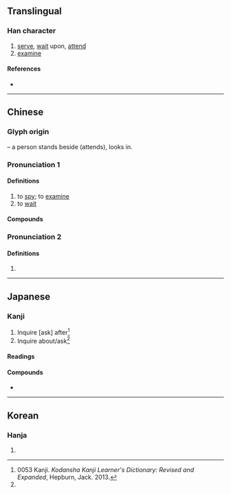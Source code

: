 {{also|何|同}}
{{character info/new}}
==Translingual==

===Han character===
{{Han char|rn=9|rad=人|as=05|sn=7|four=27220|canj=OSMR|ids=⿰亻司}}

# [[serve]], [[wait]] upon, [[attend]]
# [[examine]]

====References====
* {{Han ref|kx=0097.080|dkj=00483|dj=0205.140|hdz=10139.050|uh=4F3A|ud=20282|bh=A6F8|bd=42744}}

----

==Chinese==
{{zh-forms}}

===Glyph origin===
{{Han etym}}
{{Han compound|人|t1=person, man|司|ls=psc|c1=s|c2=p}} – a person stands beside (attends), looks in.

===Pronunciation 1===
{{zh-pron
|m=sì
|c=zi6,si6
|mn=xm,zz,tw:sù/qz:sìr/xm,zz:sì
|mc=2+1
|oc=2+1
|ma=
|cat=v
}}

====Definitions====
{{zh-hanzi}}

# to [[spy]]; to [[examine]]
# to [[wait]]

====Compounds====
{{zh-der|伺機而動|伺晨鳥|伺機|守株伺兔|伏伺|強敵環伺|伺探|伺察|伺便|偵伺|伺隙|環伺|狙伺|窺伺|詗伺|觀釁伺隙|黃雀伺蟬}}

===Pronunciation 2===
{{zh-pron
|m=cì
|c=zi6,si6
|mn=xm,zz,tw:sù/qz:sìr/xm,zz,twv:sū
|mn_note=Xiamen, Zhangzhou: sù - literary; sū - vernacular
|mc=2
|oc=2
|ma=
|cat=v
}}

====Definitions====
{{zh-hanzi}}

# {{zh-only|伺候}}

----

==Japanese==

===Kanji===
{{ja-kanji|grade=c|rs=人05}}

# Inquire [ask] after<ref name=":0">0053 Kanji. ''Kodansha'' ''Kanji Learner's Dictionary: Revised and Expanded'', Hepburn, Jack. 2013.</ref>
# Inquire about/ask<ref name=":0" />
<references />

====Readings====
{{ja-readings
|goon=し
|kanon=し
|kun=うかが-う, うかが-い
}}

====Compounds====
* {{ja-r|伺う|うかがう}}

----

==Korean==

===Hanja===
{{ko-hanja|hangeul=사|rv=sa|mr=sa}}

# {{rfdef|ko|sort=人05}}